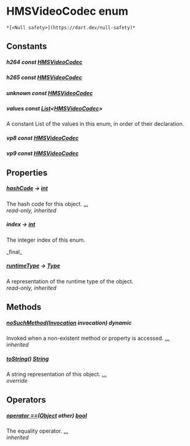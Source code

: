 # HMSVideoCodec enum

    *[<Null safety>](https://dart.dev/null-safety)*

## Constants

##### h264 const [HMSVideoCodec](../hmssdk_flutter/HMSVideoCodec-class)

##### h265 const [HMSVideoCodec](../hmssdk_flutter/HMSVideoCodec-class)

##### unknown const [HMSVideoCodec](../hmssdk_flutter/HMSVideoCodec-class)

##### values const [List](https://api.flutter.dev/flutter/dart-core/List-class.html)&lt;[HMSVideoCodec](../hmssdk_flutter/HMSVideoCodec-class)>

<p>A constant List of the values in this enum, in order of their declaration.</p>

##### vp8 const [HMSVideoCodec](../hmssdk_flutter/HMSVideoCodec-class)

##### vp9 const [HMSVideoCodec](../hmssdk_flutter/HMSVideoCodec-class)

## Properties

##### [hashCode](https://api.flutter.dev/flutter/dart-core/Object/hashCode.html) &#8594; [int](https://api.flutter.dev/flutter/dart-core/int-class.html)

The hash code for this object. [...](https://api.flutter.dev/flutter/dart-core/Object/hashCode.html)  
_read-only, inherited_

##### index &#8594; [int](https://api.flutter.dev/flutter/dart-core/int-class.html)

<p>The integer index of this enum.</p>   
_final_

##### [runtimeType](https://api.flutter.dev/flutter/dart-core/Object/runtimeType.html) &#8594; [Type](https://api.flutter.dev/flutter/dart-core/Type-class.html)

A representation of the runtime type of the object.  
_read-only, inherited_

## Methods

##### [noSuchMethod](https://api.flutter.dev/flutter/dart-core/Object/noSuchMethod.html)([Invocation](https://api.flutter.dev/flutter/dart-core/Invocation-class.html) invocation) dynamic

Invoked when a non-existent method or property is accessed. [...](https://api.flutter.dev/flutter/dart-core/Object/noSuchMethod.html)  
_inherited_

##### [toString](../hmssdk_flutter/HMSVideoCodec/toString)() [String](https://api.flutter.dev/flutter/dart-core/String-class.html)

A string representation of this object. [...](../hmssdk_flutter/HMSVideoCodec/toString)  
_override_

## Operators

##### [operator ==](https://api.flutter.dev/flutter/dart-core/Object/operator_equals.html)([Object](https://api.flutter.dev/flutter/dart-core/Object-class.html) other) [bool](https://api.flutter.dev/flutter/dart-core/bool-class.html)

The equality operator. [...](https://api.flutter.dev/flutter/dart-core/Object/operator_equals.html)  
_inherited_
